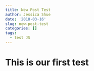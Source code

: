 ```yaml
---
title: New Post Test
author: Jessica Shue
date: '2018-03-16'
slug: new-post-test
categories: []
tags:
  - test JS
---
```


# This is our first test
